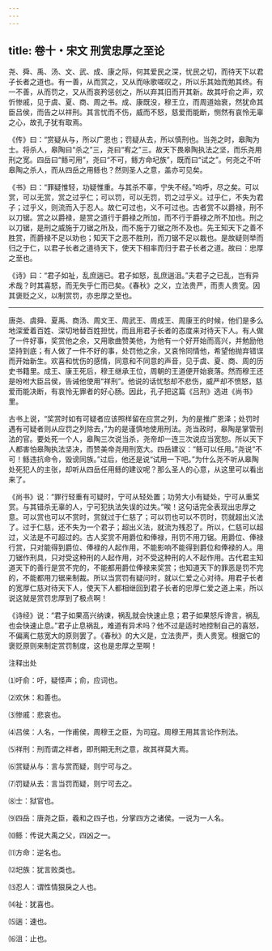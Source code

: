 ```yaml
---
---
---
```

title: 卷十・宋文 刑赏忠厚之至论
---

尧、舜、禹、汤、文、武、成、康之际，何其爱民之深，忧民之切，而待天下以君子长者之道也。有一善，从而赏之，又从而咏歌嗟叹之，所以乐其始而勉其终。有一不善，从而罚之，又从而哀矜惩创之，所以弃其旧而开其新。故其吁俞之声，欢忻惨戚，见于虞、夏、商、周之书。成、康既没，穆王立，而周道始衰，然犹命其臣吕侯，而告之以祥刑。其言忧而不伤，威而不怒，慈爱而能断，恻然有哀怜无辜之心，故孔子犹有取焉。

《传》曰：“赏疑从与，所以广恩也；罚疑从去，所以慎刑也。当尧之时，皋陶为士。将杀人，皋陶曰“杀之”三，尧曰“宥之”三。故天下畏皋陶执法之坚，而乐尧用刑之宽。四岳曰“鲧可用”，尧曰“不可，鲧方命圮族”，既而曰“试之”。何尧之不听皋陶之杀人，而从四岳之用鲧也？然则圣人之意，盖亦可见矣。

《书》曰：“罪疑惟轻，功疑惟重。与其杀不辜，宁失不经。”呜呼，尽之矣。可以赏，可以无赏，赏之过乎仁；可以罚，可以无罚，罚之过乎义。过乎仁，不失为君子；过乎义，则流而入于忍人。故仁可过也，义不可过也。古者赏不以爵禄，刑不以刀锯。赏之以爵禄，是赏之道行于爵禄之所加，而不行于爵禄之所不加也。刑之以刀锯，是刑之威施于刀锯之所及，而不施于刀锯之所不及也。先王知天下之善不胜赏，而爵禄不足以劝也；知天下之恶不胜刑，而刀锯不足以裁也。是故疑则举而归之于仁，以君子长者之道待天下，使天下相率而归于君子长者之道。故曰：忠厚之至也。

《诗》曰：“君子如祉，乱庶遄已。君子如怒，乱庶遄沮。”夫君子之已乱，岂有异术哉？时其喜怒，而无失乎仁而已矣。《春秋》之义，立法贵严，而责人贵宽。因其褒贬之义，以制赏罚，亦忠厚之至也。

----------------

唐尧、虞舜、夏禹、商汤、周文王、周武王、周成王、周康王的时候，他们是多么地深爱着百姓、深切地替百姓担忧，而且用君子长者的态度来对待天下人。有人做了一件好事，奖赏他之余，又用歌曲赞美他，为他有一个好开始而高兴，并勉励他坚持到底；有人做了一件不好的事，处罚他之余，又哀怜同情他，希望他抛弃错误而开始新生。欢喜和忧伤的感情，同意和不同意的声音，见于虞、夏、商、周的历史书籍里。成王、康王死后，穆王继承王位，周朝的王道便开始衰落。然而穆王还是吩咐大臣吕侯，告诫他使用“祥刑”。他说的话忧愁却不悲伤，威严却不愤怒，慈爱而能决断，有哀怜无罪者的好心肠。因此，孔子把这篇《吕刑》选进《尚书》里。

古书上说，“奖赏时如有可疑者应该照样留在应赏之列，为的是推广恩泽；处罚时遇有可疑者则从应罚之列除去，”为的是谨慎地使用刑法。尧当政时，皋陶是掌管刑法的官。要处死一个人，皋陶三次说当杀，尧帝却一连三次说应当宽恕。所以天下人都害怕皋陶执法坚决，而赞美帝尧用刑宽大。四岳建议：“鲧可以任用。”尧说“不可！鲧违抗命令，毁谤同族。”过后，他还是说“试用一下吧。”为什么尧不听从皋陶处死犯人的主张，却听从四岳任用鲧的建议呢？那么圣人的心意，从这里可以看出来了。

《尚书》说：“罪行轻重有可疑时，宁可从轻处置；功劳大小有疑处，宁可从重奖赏。与其错杀无辜的人，宁可犯执法失误的过失。”唉！这句话完全表现出忠厚之意。可以赏也可以不赏时，赏就过于仁慈了；可以罚也可以不罚时，罚就超出义法了。过于仁慈，还不失为一个君子；超出义法，就流为残忍了。所以，仁慈可以超过，义法是不可超过的。古人奖赏不用爵位和俸禄，刑罚不用刀锯。用爵位、俸禄行赏，只对能得到爵位、俸禄的人起作用，不能影响不能得到爵位和俸禄的人。用刀锯作刑具，只对受这种刑的人起作用，对不受这种刑的人不起作用。古代君主知道天下的善行是赏不完的，不能都用爵位俸禄来奖赏；也知道天下的罪恶是罚不完的，不能都用刀锯来制裁。所以当赏罚有疑问时，就以仁爱之心对待。用君子长者的宽厚仁慈对待天下人，使天下人都相继回到君子长者的忠厚仁爱之道上来，所以说这就是赏罚忠厚到了极点啊！

《诗经》说：“君子如果高兴纳谏，祸乱就会快速止息；君子如果怒斥谗言，祸乱也会快速止息。”君子止息祸乱，难道有异术吗？他不过是适时地控制自己的喜怒，不偏离仁慈宽大的原则罢了。《春秋》的大义是，立法贵严，责人贵宽。根据它的褒贬原则来制定赏罚制度，这也是忠厚之至啊！

注释出处

⑴吁俞：吁，疑怪声；俞，应词也。

⑵欢休：和善也。

⑶惨戚：悲哀也。

⑷吕侯：人名，一作甫侯，周穆王之臣，为司寇。周穆王用其言论作刑法。

⑸祥刑：刑而谓之祥者，即刑期无刑之意，故其祥莫大焉。

⑹赏疑从与：言与赏而疑，则宁可与之。

⑺罚疑从去：言当罚而疑，则宁可去之。

⑻士：狱官也。

⑼四岳：唐尧之臣，羲和之四子也，分掌四方之诸侯。一说为一人名。

⑽鲧：传说大禹之父，四凶之一。

⑾方命：逆名也。

⑿圯族：犹言败类也。

⒀忍人：谓性情狠戾之人也。

⒁祉：犹喜也。

⒂遄：速也。

⒃沮：止也。

